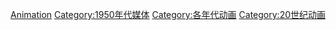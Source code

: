 {{Decadenav|動畫}}

[[Category:1950年代藝術|Animation]]
[[Category:1950年代媒体|Category:1950年代媒体]]
[[Category:各年代动画|Category:各年代动画]]
[[Category:20世纪动画|Category:20世纪动画]]